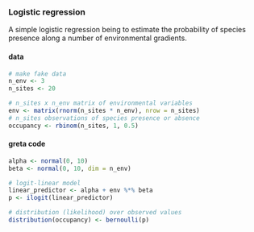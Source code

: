### Logistic regression

A simple logistic regression being to estimate the probability of species presence along a number of environmental gradients.

#### data
```r
# make fake data
n_env <- 3
n_sites <- 20

# n_sites x n_env matrix of environmental variables
env <- matrix(rnorm(n_sites * n_env), nrow = n_sites) 
# n_sites observations of species presence or absence
occupancy <- rbinom(n_sites, 1, 0.5) 
```

#### greta code
```r
alpha <- normal(0, 10)
beta <- normal(0, 10, dim = n_env)

# logit-linear model
linear_predictor <- alpha + env %*% beta
p <- ilogit(linear_predictor)

# distribution (likelihood) over observed values
distribution(occupancy) <- bernoulli(p)
```
